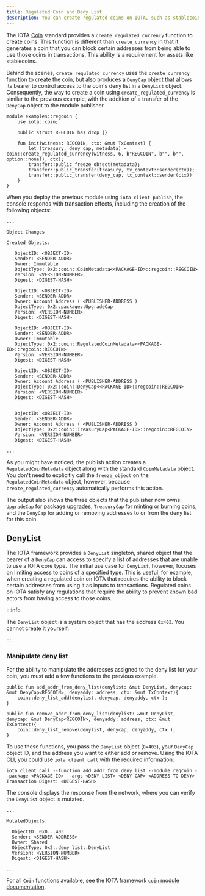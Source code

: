 ```yaml
---
title: Regulated Coin and Deny List
description: You can create regulated coins on IOTA, such as stablecoins. These coins are similar to other coins like IOTA, but include the ability to control access to the coin using a deny list.
---
```


The IOTA [Coin](../../standards/coin.mdx) standard provides a `create_regulated_currency` function to create coins. This function is different than `create_currency` in that it generates a coin that you can block certain addresses from being able to use those coins in transactions. This ability is a requirement for assets like stablecoins.

Behind the scenes, `create_regulated_currency` uses the `create_currency` function to create the coin, but also produces a `DenyCap` object that allows its bearer to control access to the coin's deny list in a `DenyList` object. Consequently, the way to create a coin using `create_regulated_currency` is similar to the previous example, with the addition of a transfer of the `DenyCap` object to the module publisher.

```move title="regcoin.move"
module examples::regcoin {
    use iota::coin;

    public struct REGCOIN has drop {}

    fun init(witness: REGCOIN, ctx: &mut TxContext) {
        let (treasury, deny_cap, metadata) = coin::create_regulated_currency(witness, 6, b"REGCOIN", b"", b"", option::none(), ctx);
        transfer::public_freeze_object(metadata);
        transfer::public_transfer(treasury, tx_context::sender(ctx));
        transfer::public_transfer(deny_cap, tx_context::sender(ctx))
    }
}
```

When you deploy the previous module using `iota client publish`, the console responds with transaction effects, including the creation of the following objects:

```shell
...

Object Changes

Created Objects:

   ObjectID: <OBJECT-ID>
   Sender: <SENDER-ADDR>
   Owner: Immutable
   ObjectType: 0x2::coin::CoinMetadata<<PACKAGE-ID>::regcoin::REGCOIN>
   Version: <VERSION-NUMBER>
   Digest: <DIGEST-HASH>

   ObjectID: <OBJECT-ID>
   Sender: <SENDER-ADDR>
   Owner: Account Address ( <PUBLISHER-ADDRESS )
   ObjectType: 0x2::package::UpgradeCap
   Version: <VERSION-NUMBER>
   Digest: <DIGEST-HASH>

   ObjectID: <OBJECT-ID>
   Sender: <SENDER-ADDR>
   Owner: Immutable
   ObjectType: 0x2::coin::RegulatedCoinMetadata<<PACKAGE-ID>::regcoin::REGCOIN>
   Version: <VERSION-NUMBER>
   Digest: <DIGEST-HASH>

   ObjectID: <OBJECT-ID>
   Sender: <SENDER-ADDR>
   Owner: Account Address ( <PUBLISHER-ADDRESS )
   ObjectType: 0x2::coin::DenyCap<<PACKAGE-ID>::regcoin::REGCOIN>
   Version: <VERSION-NUMBER>
   Digest: <DIGEST-HASH>


   ObjectID: <OBJECT-ID>
   Sender: <SENDER-ADDR>
   Owner: Account Address ( <PUBLISHER-ADDRESS )
   ObjectType: 0x2::coin::TreasuryCap<PACKAGE-ID>::regcoin::REGCOIN>
   Version: <VERSION-NUMBER>
   Digest: <DIGEST-HASH>

...
```

As you might have noticed, the publish action creates a `RegulatedCoinMetadata` object along with the standard `CoinMetadata` object. You don't need to explicitly call the `freeze_object` on the `RegulatedCoinMetadata` object, however, because `create_regulated_currency` automatically performs this action.

The output also shows the three objects that the publisher now owns: `UpgradeCap` for [package upgrades](../move-overview/package-upgrades/upgrade.mdx), `TreasuryCap` for minting or burning coins, and the `DenyCap` for adding or removing addresses to or from the deny list for this coin.

## DenyList

The IOTA framework provides a `DenyList` singleton, shared object that the bearer of a `DenyCap` can access to specify a list of addresses that are unable to use a IOTA core type. The initial use case for `DenyList`, however, focuses on limiting access to coins of a specified type. This is useful, for example, when creating a regulated coin on IOTA that requires the ability to block certain addresses from using it as inputs to transactions. Regulated coins on IOTA satisfy any regulations that require the ability to prevent known bad actors from having access to those coins. 

:::info

The `DenyList` object is a system object that has the address `0x403`. You cannot create it yourself.

:::


### Manipulate deny list

For the ability to manipulate the addresses assigned to the deny list for your coin, you must add a few functions to the previous example.

```move
public fun add_addr_from_deny_list(denylist: &mut DenyList, denycap: &mut DenyCap<REGCOIN>, denyaddy: address, ctx: &mut TxContext){
    coin::deny_list_add(denylist, denycap, denyaddy, ctx );
}

public fun remove_addr_from_deny_list(denylist: &mut DenyList, denycap: &mut DenyCap<REGCOIN>, denyaddy: address, ctx: &mut TxContext){
    coin::deny_list_remove(denylist, denycap, denyaddy, ctx );
}
```

To use these functions, you pass the `DenyList` object (`0x403`), your `DenyCap` object ID, and the address you want to either add or remove. Using the IOTA CLI, you could use `iota client call` with the required information:

```shell
iota client call --function add_addr_from_deny_list --module regcoin --package <PACKAGE-ID> --args <DENY-LIST> <DENY-CAP> <ADDRESS-TO-DENY>
Transaction Digest: <DIGEST-HASH>
```

The console displays the response from the network, where you can verify the `DenyList` object is mutated.

```shell
...

MutatedObjects:

  ObjectID: 0x0...403               
  Sender: <SENDER-ADDRESS>
  Owner: Shared
  ObjectType: 0x2::deny_list::DenyList
  Version: <VERSION-NUMBER>
  Digest: <DIGEST-HASH>

...

```

For all `Coin` functions available, see the IOTA framework [`coin` module documentation](/references/framework/iota-framework/coin.mdx).